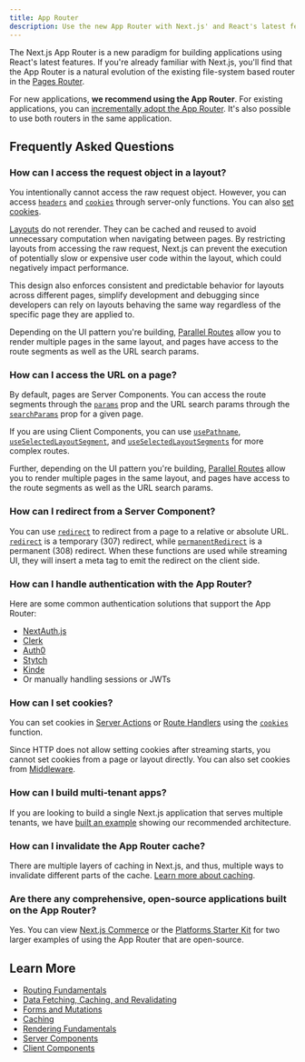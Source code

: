 ```yaml
---
title: App Router
description: Use the new App Router with Next.js' and React's latest features, including Layouts, Server Components, Suspense, and more.
---
```


The Next.js App Router is a new paradigm for building applications using React's latest features. If you're already familiar with Next.js, you'll find that the App Router is a natural evolution of the existing file-system based router in the [Pages Router](/docs/pages).

For new applications, **we recommend using the App Router**. For existing applications, you can [incrementally adopt the App Router](/docs/app/building-your-application/upgrading/app-router-migration). It's also possible to use both routers in the same application.

## Frequently Asked Questions

### How can I access the request object in a layout?

You intentionally cannot access the raw request object. However, you can access [`headers`](/docs/app/api-reference/functions/headers) and [`cookies`](/docs/app/api-reference/functions/cookies) through server-only functions. You can also [set cookies](#how-can-i-set-cookies).

[Layouts](/docs/app/building-your-application/routing/pages-and-layouts#layouts) do not rerender. They can be cached and reused to avoid unnecessary computation when navigating between pages. By restricting layouts from accessing the raw request, Next.js can prevent the execution of potentially slow or expensive user code within the layout, which could negatively impact performance.

This design also enforces consistent and predictable behavior for layouts across different pages, simplify development and debugging since developers can rely on layouts behaving the same way regardless of the specific page they are applied to.

Depending on the UI pattern you're building, [Parallel Routes](/docs/app/building-your-application/routing/parallel-routes) allow you to render multiple pages in the same layout, and pages have access to the route segments as well as the URL search params.

### How can I access the URL on a page?

By default, pages are Server Components. You can access the route segments through the [`params`](/docs/app/api-reference/file-conventions/page#params-optional) prop and the URL search params through the [`searchParams`](/docs/app/api-reference/file-conventions/page#searchparams-optional) prop for a given page.

If you are using Client Components, you can use [`usePathname`](/docs/app/api-reference/functions/use-pathname), [`useSelectedLayoutSegment`](/docs/app/api-reference/functions/use-selected-layout-segment), and [`useSelectedLayoutSegments`](/docs/app/api-reference/functions/use-selected-layout-segments) for more complex routes.

Further, depending on the UI pattern you're building, [Parallel Routes](/docs/app/building-your-application/routing/parallel-routes) allow you to render multiple pages in the same layout, and pages have access to the route segments as well as the URL search params.

### How can I redirect from a Server Component?

You can use [`redirect`](/docs/app/api-reference/functions/redirect) to redirect from a page to a relative or absolute URL. [`redirect`](/docs/app/api-reference/functions/redirect) is a temporary (307) redirect, while [`permanentRedirect`](/docs/app/api-reference/functions/permanentRedirect) is a permanent (308) redirect. When these functions are used while streaming UI, they will insert a meta tag to emit the redirect on the client side.

### How can I handle authentication with the App Router?

Here are some common authentication solutions that support the App Router:

- [NextAuth.js](https://next-auth.js.org/configuration/nextjs#in-app-router)
- [Clerk](https://clerk.com/docs/quickstarts/nextjs)
- [Auth0](https://github.com/auth0/nextjs-auth0#app-router)
- [Stytch](https://stytch.com/docs/example-apps/frontend/nextjs)
- [Kinde](https://kinde.com/docs/developer-tools/nextjs-sdk/)
- Or manually handling sessions or JWTs

### How can I set cookies?

You can set cookies in [Server Actions](/docs/app/building-your-application/data-fetching/server-actions-and-mutations#cookies) or [Route Handlers](/docs/app/building-your-application/routing/route-handlers) using the [`cookies`](/docs/app/api-reference/functions/cookies) function.

Since HTTP does not allow setting cookies after streaming starts, you cannot set cookies from a page or layout directly. You can also set cookies from [Middleware](/docs/app/building-your-application/routing/middleware#using-cookies).

### How can I build multi-tenant apps?

If you are looking to build a single Next.js application that serves multiple tenants, we have [built an example](https://vercel.com/templates/next.js/platforms-starter-kit) showing our recommended architecture.

### How can I invalidate the App Router cache?

There are multiple layers of caching in Next.js, and thus, multiple ways to invalidate different parts of the cache. [Learn more about caching](/docs/app/building-your-application/caching).

### Are there any comprehensive, open-source applications built on the App Router?

Yes. You can view [Next.js Commerce](https://vercel.com/templates/next.js/nextjs-commerce) or the [Platforms Starter Kit](https://vercel.com/templates/next.js/platforms-starter-kit) for two larger examples of using the App Router that are open-source.

## Learn More

- [Routing Fundamentals](/docs/app/building-your-application/routing)
- [Data Fetching, Caching, and Revalidating](/docs/app/building-your-application/data-fetching/fetching-caching-and-revalidating)
- [Forms and Mutations](/docs/app/building-your-application/data-fetching/server-actions-and-mutations)
- [Caching](/docs/app/building-your-application/caching)
- [Rendering Fundamentals](/docs/app/building-your-application/rendering)
- [Server Components](/docs/app/building-your-application/rendering/server-components)
- [Client Components](/docs/app/building-your-application/rendering/client-components)

